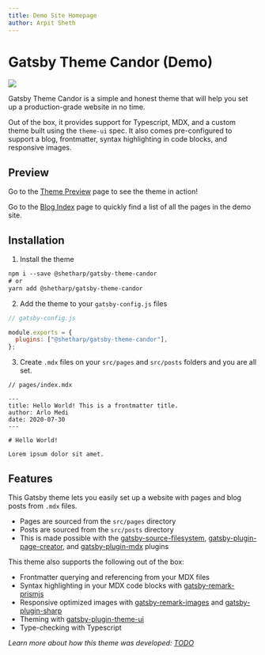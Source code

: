 ```yaml
---
title: Demo Site Homepage
author: Arpit Sheth
---
```



# Gatsby Theme Candor (Demo)

<Image src={animTvSignalNoisy} />

Gatsby Theme Candor is a simple and honest theme that will help you set up a production-grade website in no time.

Out of the box, it provides support for Typescript, MDX, and a custom theme built using the `theme-ui` spec.
It also comes pre-configured to support a blog, frontmatter, syntax highlighting in code blocks, and responsive images.

## Preview

Go to the [Theme Preview](/theme-preview) page to see the theme in action!

Go to the [Blog Index](/blog) page to quickly find a list of all the pages in the demo site.

## Installation

1. Install the theme

```shell:title=hello.txt
npm i --save @shetharp/gatsby-theme-candor
# or
yarn add @shetharp/gatsby-theme-candor
```

2. Add the theme to your `gatsby-config.js` files

```javascript:title=gatsby-config.js
// gatsby-config.js

module.exports = {
  plugins: ["@shetharp/gatsby-theme-candor"],
};
```

3. Create `.mdx` files on your `src/pages` and `src/posts` folders and you are all set.

<!-- prettier-ignore-start -->
```mdx:title=test.mdx
// pages/index.mdx

---
title: Hello World! This is a frontmatter title.
author: Arlo Medi
date: 2020-07-30
---

# Hello World!

Lorem ipsum dolor sit amet.
```
<!-- prettier-ignore-end -->

## Features

This Gatsby theme lets you easily set up a website with pages and blog posts from `.mdx` files.

- Pages are sourced from the `src/pages` directory
- Posts are sourced from the `src/posts` directory
- This is made possible with the [gatsby-source-filesystem](https://www.gatsbyjs.org/packages/gatsby-source-filesystem/),
  [gatsby-plugin-page-creator](https://www.gatsbyjs.org/packages/gatsby-plugin-page-creator/), and
  [gatsby-plugin-mdx](https://www.gatsbyjs.org/packages/gatsby-plugin-mdx/) plugins

This theme also supports the following out of the box:

- Frontmatter querying and referencing from your MDX files
- Syntax highlighting in your MDX code blocks with [gatsby-remark-prismjs](https://www.gatsbyjs.org/packages/gatsby-remark-prismjs/)
- Responsive optimized images with [gatsby-remark-images](https://www.gatsbyjs.org/packages/gatsby-remark-images/) and [gatsby-plugin-sharp](https://www.gatsbyjs.org/packages/gatsby-plugin-sharp/)
- Theming with [gatsby-plugin-theme-ui](https://www.gatsbyjs.org/packages/gatsby-plugin-theme-ui/)
- Type-checking with Typescript

_Learn more about how this theme was developed: [TODO](#!)_

